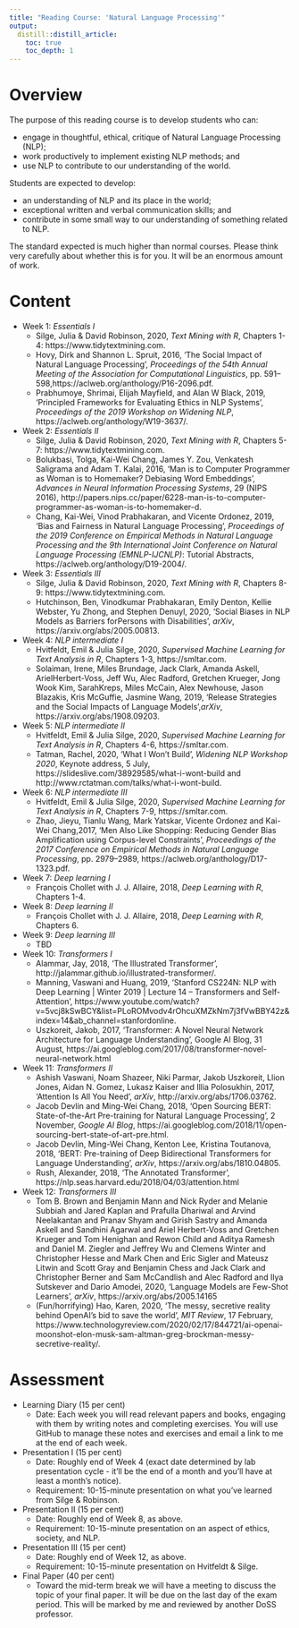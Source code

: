 ```yaml
---
title: "Reading Course: 'Natural Language Processing'"
output:
  distill::distill_article:
    toc: true
    toc_depth: 1    
---
```


# Overview

The purpose of this reading course is to develop students who can:

- engage in thoughtful, ethical, critique of Natural Language Processing (NLP);
- work productively to implement existing NLP methods; and
- use NLP to contribute to our understanding of the world.

Students are expected to develop:

- an understanding of NLP and its place in the world;
- exceptional written and verbal communication skills; and 
- contribute in some small way to our understanding of something related to NLP.

The standard expected is much higher than normal courses. Please think very carefully about whether this is for you. It will be an enormous amount of work.

# Content

- Week 1: *Essentials I*
  - Silge, Julia & David Robinson, 2020, *Text Mining with R*, Chapters 1-4: https://www.tidytextmining.com.
  - Hovy, Dirk and Shannon L. Spruit, 2016, 'The Social Impact of Natural Language Processing', *Proceedings of the 54th Annual Meeting of the Association for Computational Linguistics*, pp. 591–598,https://aclweb.org/anthology/P16-2096.pdf.
  - Prabhumoye, Shrimai, Elijah Mayfield, and Alan W Black, 2019, 'Principled Frameworks for Evaluating Ethics in NLP Systems', *Proceedings of the 2019 Workshop on Widening NLP*, https://aclweb.org/anthology/W19-3637/.
- Week 2: *Essentials II*
  - Silge, Julia & David Robinson, 2020, *Text Mining with R*, Chapters 5-7: https://www.tidytextmining.com.
  - Bolukbasi, Tolga, Kai-Wei Chang, James Y. Zou, Venkatesh Saligrama and Adam T. Kalai, 2016, 'Man is to Computer Programmer as Woman is to Homemaker? Debiasing Word Embeddings', *Advances in Neural Information Processing Systems*, 29 (NIPS 2016), http://papers.nips.cc/paper/6228-man-is-to-computer-programmer-as-woman-is-to-homemaker-d.
  - Chang, Kai-Wei, Vinod Prabhakaran, and Vicente Ordonez, 2019, 'Bias and Fairness in Natural Language Processing', *Proceedings of the 2019 Conference on Empirical Methods in Natural Language Processing and the 9th International Joint Conference on Natural Language Processing (EMNLP-IJCNLP)*: Tutorial Abstracts, https://aclweb.org/anthology/D19-2004/.
- Week 3: *Essentials III*
  - Silge, Julia & David Robinson, 2020, *Text Mining with R*, Chapters 8-9: https://www.tidytextmining.com.
  - Hutchinson, Ben, Vinodkumar Prabhakaran, Emily Denton, Kellie Webster, Yu Zhong, and Stephen Denuyl, 2020, 'Social Biases in NLP Models as Barriers forPersons with Disabilities', *arXiv*, https://arxiv.org/abs/2005.00813.
- Week 4: *NLP intermediate I* 
  - Hvitfeldt, Emil & Julia Silge, 2020, *Supervised Machine Learning for Text Analysis in R*, Chapters 1-3, https://smltar.com.
  - Solaiman, Irene, Miles Brundage, Jack Clark, Amanda Askell, ArielHerbert-Voss, Jeff Wu, Alec Radford, Gretchen Krueger, Jong Wook Kim, SarahKreps, Miles McCain, Alex Newhouse, Jason Blazakis, Kris McGuffie, Jasmine Wang, 2019, 'Release Strategies and the Social Impacts of Language Models',*arXiv*, https://arxiv.org/abs/1908.09203.
- Week 5: *NLP intermediate II* 
  - Hvitfeldt, Emil & Julia Silge, 2020, *Supervised Machine Learning for Text Analysis in R*, Chapters 4-6, https://smltar.com.
  - Tatman, Rachel, 2020, 'What I Won't Build', *Widening NLP Workshop 2020*, Keynote address, 5 July, https://slideslive.com/38929585/what-i-wont-build and http://www.rctatman.com/talks/what-i-wont-build.
- Week 6: *NLP intermediate III* 
  - Hvitfeldt, Emil & Julia Silge, 2020, *Supervised Machine Learning for Text Analysis in R*, Chapters 7-9, https://smltar.com.
  - Zhao, Jieyu, Tianlu Wang, Mark Yatskar, Vicente Ordonez and Kai-Wei Chang,2017, 'Men Also Like Shopping: Reducing Gender Bias Amplification using Corpus-level Constraints', *Proceedings of the 2017 Conference on Empirical Methods in Natural Language Processing*, pp. 2979–2989, https://aclweb.org/anthology/D17-1323.pdf.
- Week 7: *Deep learning I* 
  - François Chollet with J. J. Allaire, 2018, *Deep Learning with R*, Chapters 1-4.
- Week 8: *Deep learning II* 
  - François Chollet with J. J. Allaire, 2018, *Deep Learning with R*, Chapters 6.
- Week 9: *Deep learning III*
  - TBD
- Week 10: *Transformers I*
  - Alammar, Jay, 2018, 'The Illustrated Transformer', http://jalammar.github.io/illustrated-transformer/. 
  - Manning, Vaswani and Huang, 2019, 'Stanford CS224N: NLP with Deep Learning | Winter 2019 | Lecture 14 – Transformers and Self-Attention', https://www.youtube.com/watch?v=5vcj8kSwBCY&list=PLoROMvodv4rOhcuXMZkNm7j3fVwBBY42z&index=14&ab_channel=stanfordonline.
  - Uszkoreit, Jakob, 2017, 'Transformer: A Novel Neural Network Architecture for Language Understanding', Google AI Blog, 31 August, https://ai.googleblog.com/2017/08/transformer-novel-neural-network.html
- Week 11: *Transformers II*
  - Ashish Vaswani, Noam Shazeer, Niki Parmar, Jakob Uszkoreit, Llion Jones, Aidan N. Gomez, Lukasz Kaiser and Illia Polosukhin, 2017, 'Attention Is All You Need', *arXiv*, http://arxiv.org/abs/1706.03762.
  - Jacob Devlin and Ming-Wei Chang, 2018, 'Open Sourcing BERT: State-of-the-Art Pre-training for Natural Language Processing', 2 November, *Google AI Blog*, https://ai.googleblog.com/2018/11/open-sourcing-bert-state-of-art-pre.html.
  - Jacob Devlin, Ming-Wei Chang, Kenton Lee, Kristina Toutanova, 2018, 'BERT: Pre-training of Deep Bidirectional Transformers for Language Understanding', *arXiv*, https://arxiv.org/abs/1810.04805.
  - Rush, Alexander, 2018, 'The Annotated Transformer', https://nlp.seas.harvard.edu/2018/04/03/attention.html
- Week 12: *Transformers III*
    - Tom B. Brown and Benjamin Mann and Nick Ryder and Melanie Subbiah and Jared Kaplan and Prafulla Dhariwal and Arvind Neelakantan and Pranav Shyam and Girish Sastry and Amanda Askell and Sandhini Agarwal and Ariel Herbert-Voss and Gretchen Krueger and Tom Henighan and Rewon Child and Aditya Ramesh and Daniel M. Ziegler and Jeffrey Wu and Clemens Winter and Christopher Hesse and Mark Chen and Eric Sigler and Mateusz Litwin and Scott Gray and Benjamin Chess and Jack Clark and Christopher Berner and Sam McCandlish and Alec Radford and Ilya Sutskever and Dario Amodei, 2020, 'Language Models are Few-Shot Learners', *arXiv*, https://arxiv.org/abs/2005.14165
    - (Fun/horrifying) Hao, Karen, 2020, 'The messy, secretive reality behind OpenAI's bid to save the world', *MIT Review*, 17 February, https://www.technologyreview.com/2020/02/17/844721/ai-openai-moonshot-elon-musk-sam-altman-greg-brockman-messy-secretive-reality/.


# Assessment
 
- Learning Diary (15 per cent)
  - Date: Each week you will read relevant papers and books, engaging with them by writing notes and completing exercises. You will use GitHub to manage these notes and exercises and email a link to me at the end of each week.
- Presentation I (15 per cent)
  - Date: Roughly end of Week 4 (exact date determined by lab presentation cycle - it'll be the end of a month and you'll have at least a month's notice).
  - Requirement: 10-15-minute presentation on what you've learned from Silge & Robinson.
- Presentation II (15 per cent)
  - Date: Roughly end of Week 8, as above. 
  - Requirement: 10-15-minute presentation on an aspect of ethics, society, and NLP.
- Presentation III (15 per cent)
  - Date: Roughly end of Week 12, as above. 
  - Requirement: 10-15-minute presentation on Hvitfeldt & Silge.
- Final Paper (40 per cent)
  - Toward the mid-term break we will have a meeting to discuss the topic of your final paper. It will be due on the last day of the exam period. This will be marked by me and reviewed by another DoSS professor.

